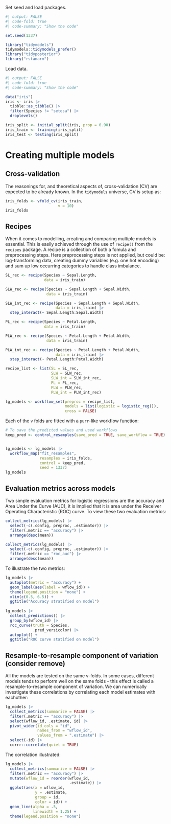 Set seed and load packages.
```r
#| output: FALSE
#| code-fold: true
#| code-summary: "Show the code"

set.seed(1337)

library("tidymodels")
tidymodels::tidymodels_prefer()
library("tidyposterior")
library("rstanarm")
```

Load data.
```r
#| output: FALSE
#| code-fold: true
#| code-summary: "Show the code"

data("iris")
iris <- iris |>
  tibble::as_tibble() |> 
  filter(Species != "setosa") |> 
  droplevels()

iris_split <- initial_split(iris, prop = 0.90)
iris_train <- training(iris_split)
iris_test <- testing(iris_split)
```


# Creating multiple models
## Cross-validation
The reasonings for, and theoretical aspects of, cross-validation (CV) are expected to be already known. In the `tidymodels` universe, CV is setup as:
```r
iris_folds <- vfold_cv(iris_train,
                       v = 10)
iris_folds
```



## Recipes
When it comes to modelling, creating and comparing multiple models is essential. This is easily achieved through the use of `recipe()` from the `recipes` package. A recipe is a collection of both a fomula and preprocessing steps. Here preprocessing steps is not applied, but could be: log-transforming data, creating dummy variables (e.g. one hot encoding) and sum up low occurring categories to handle class imbalance.

```r
SL_rec <- recipe(Species ~ Sepal.Length,
                 data = iris_train)

SLW_rec <- recipe(Species ~ Sepal.Length + Sepal.Width,
                  data = iris_train)

SLW_int_rec <- recipe(Species ~ Sepal.Length + Sepal.Width,
                      data = iris_train) |>
  step_interact(~ Sepal.Length:Sepal.Width)

PL_rec <- recipe(Species ~ Petal.Length,
                 data = iris_train)

PLW_rec <- recipe(Species ~ Petal.Length + Petal.Width,
                  data = iris_train)

PLW_int_rec <- recipe(Species ~ Petal.Length + Petal.Width,
                      data = iris_train) |>
  step_interact(~ Petal.Length:Petal.Width)

recipe_list <- list(SL = SL_rec,
                    SLW = SLW_rec,
                    SLW_int = SLW_int_rec,
                    PL = PL_rec,
                    PLW = PLW_rec,
                    PLW_int = PLW_int_rec)

lg_models <- workflow_set(preproc = recipe_list,
                          models = list(logistic = logistic_reg()),
                          cross = FALSE)
```

Each of the `v` folds are fitted with a `purr`-like workflow function:
```r
# To save the predicted values and used workflows
keep_pred <- control_resamples(save_pred = TRUE, save_workflow = TRUE)


lg_models <- lg_models |> 
  workflow_map("fit_resamples",
               resamples = iris_folds,
               control = keep_pred,
               seed = 1337)
lg_models
```
## Evaluation metrics across models
Two simple evaluation metrics for logistic regressions are the accuracy and Area Under the Curve (AUC), it is implied that it is area under the Receiver Operating Characteristic (ROC) curve. To view these two evaluation metrics:
```r
collect_metrics(lg_models) |> 
  select(-c(.config, preproc, .estimator)) |> 
  filter(.metric == "accuracy") |> 
  arrange(desc(mean))

collect_metrics(lg_models) |> 
  select(-c(.config, preproc, .estimator)) |> 
  filter(.metric == "roc_auc") |> 
  arrange(desc(mean))
```
To illustrate the two metrics:
```r
lg_models |> 
  autoplot(metric = "accuracy") +
  geom_label(aes(label = wflow_id)) +
  theme(legend.position = "none") +
  xlim(c(0.5, 6.5)) +
  ggtitle("Accuracy stratified on model")
  
lg_models |> 
  collect_predictions() |> 
  group_by(wflow_id) |> 
  roc_curve(truth = Species,
            .pred_versicolor) |> 
  autoplot() +
  ggtitle("ROC curve statified on model")
```

## Resample-to-resample component of variation (consider remove)
All the models are tested on the same v-folds. In some cases, different models tends to perform well on the same folds - this effect is called a resample-to-resample component of variation. We can numerically investigate these correlations by correlating each model estimates with eachother:
```r
lg_models |> 
  collect_metrics(summarize = FALSE) |> 
  filter(.metric == "accuracy") |> 
  select(wflow_id, .estimate, id) |> 
  pivot_wider(id_cols = "id",
              names_from = "wflow_id",
              values_from = ".estimate") |>
  select(-id) |> 
  corrr::correlate(quiet = TRUE)
```

The correlation illustrated:
```r
lg_models |> 
  collect_metrics(summarize = FALSE) |> 
  filter(.metric == "accuracy") |> 
  mutate(wflow_id = reorder(wflow_id,
                            .estimate)) |> 
  ggplot(aes(x = wflow_id,
             y = .estimate,
             group = id,
             color = id)) + 
  geom_line(alpha = .5,
            linewidth = 1.25) + 
  theme(legend.position = "none")
```
